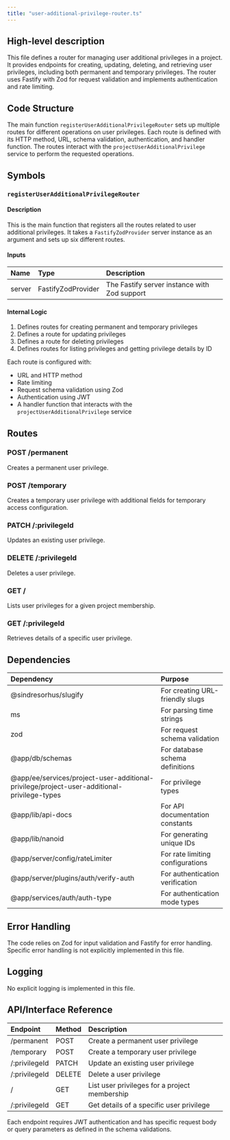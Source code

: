 ```yaml
---
title: "user-additional-privilege-router.ts"
---
```


## High-level description
This file defines a router for managing user additional privileges in a project. It provides endpoints for creating, updating, deleting, and retrieving user privileges, including both permanent and temporary privileges. The router uses Fastify with Zod for request validation and implements authentication and rate limiting.

## Code Structure
The main function `registerUserAdditionalPrivilegeRouter` sets up multiple routes for different operations on user privileges. Each route is defined with its HTTP method, URL, schema validation, authentication, and handler function. The routes interact with the `projectUserAdditionalPrivilege` service to perform the requested operations.

## Symbols

### `registerUserAdditionalPrivilegeRouter`
#### Description
This is the main function that registers all the routes related to user additional privileges. It takes a `FastifyZodProvider` server instance as an argument and sets up six different routes.

#### Inputs
| Name | Type | Description |
|:-----|:-----|:------------|
| server | FastifyZodProvider | The Fastify server instance with Zod support |

#### Internal Logic
1. Defines routes for creating permanent and temporary privileges
2. Defines a route for updating privileges
3. Defines a route for deleting privileges
4. Defines routes for listing privileges and getting privilege details by ID

Each route is configured with:
- URL and HTTP method
- Rate limiting
- Request schema validation using Zod
- Authentication using JWT
- A handler function that interacts with the `projectUserAdditionalPrivilege` service

## Routes

### POST /permanent
Creates a permanent user privilege.

### POST /temporary
Creates a temporary user privilege with additional fields for temporary access configuration.

### PATCH /:privilegeId
Updates an existing user privilege.

### DELETE /:privilegeId
Deletes a user privilege.

### GET /
Lists user privileges for a given project membership.

### GET /:privilegeId
Retrieves details of a specific user privilege.

## Dependencies
| Dependency | Purpose |
|:-----------|:--------|
| @sindresorhus/slugify | For creating URL-friendly slugs |
| ms | For parsing time strings |
| zod | For request schema validation |
| @app/db/schemas | For database schema definitions |
| @app/ee/services/project-user-additional-privilege/project-user-additional-privilege-types | For privilege types |
| @app/lib/api-docs | For API documentation constants |
| @app/lib/nanoid | For generating unique IDs |
| @app/server/config/rateLimiter | For rate limiting configurations |
| @app/server/plugins/auth/verify-auth | For authentication verification |
| @app/services/auth/auth-type | For authentication mode types |

## Error Handling
The code relies on Zod for input validation and Fastify for error handling. Specific error handling is not explicitly implemented in this file.

## Logging
No explicit logging is implemented in this file.

## API/Interface Reference
| Endpoint | Method | Description |
|:---------|:-------|:------------|
| /permanent | POST | Create a permanent user privilege |
| /temporary | POST | Create a temporary user privilege |
| /:privilegeId | PATCH | Update an existing user privilege |
| /:privilegeId | DELETE | Delete a user privilege |
| / | GET | List user privileges for a project membership |
| /:privilegeId | GET | Get details of a specific user privilege |

Each endpoint requires JWT authentication and has specific request body or query parameters as defined in the schema validations.